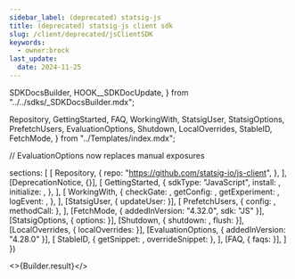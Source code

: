 ```yaml
---
sidebar_label: (deprecated) statsig-js
title: (deprecated) statsig-js client sdk
slug: /client/deprecated/jsClientSDK
keywords:
  - owner:brock
last_update:
  date: 2024-11-25
---
```


  SDKDocsBuilder,
  HOOK__SDKDocUpdate,
} from "../../sdks/_SDKDocsBuilder.mdx";

  Repository,
  GettingStarted,
  FAQ,
  WorkingWith,
  StatsigUser,
  StatsigOptions,
  PrefetchUsers,
  EvaluationOptions,
  Shutdown,
  LocalOverrides,
  StableID,
  FetchMode,
} from "../Templates/index.mdx";

// EvaluationOptions now replaces manual exposures



  sections: [
    [
      Repository,
      {
        repo: "https://github.com/statsig-io/js-client",
      },
    ],
    [DeprecationNotice, {}],
    [
      GettingStarted,
      {
        sdkType: "JavaScript",
        install: <Install />,
        initialize: <Initialize />,
      },
    ],
    [
      WorkingWith,
      {
        checkGate: <CheckGate />,
        getConfig: <GetConfig />,
        getExperiment: <GetExperiment />,
        logEvent: <LogEvent />,
      },
    ],
    [StatsigUser, { updateUser: <UpdateUser /> }],
    [
      PrefetchUsers,
      { config: <PrefetchUsersConfig />, methodCall: <PrefetchUsersMethod /> },
    ],
    [FetchMode, { addedInVersion: "4.32.0", sdk: "JS" }],
    [StatsigOptions, { options: <Options /> }],
    [Shutdown, { shutdown: <ShutdownSnippet />, flush: <FlushSnippet /> }],
    [LocalOverrides, { localOverrides: <LocalOverridesSnippet /> }],
    [EvaluationOptions, { addedInVersion: "4.28.0" }],
    [
      StableID,
      { getSnippet: <GetStableID />, overrideSnippet: <OverrideStableID /> },
    ],
    [FAQ, { faqs: <MoreFAQs /> }],
  ]
})


<>{Builder.result}</>

